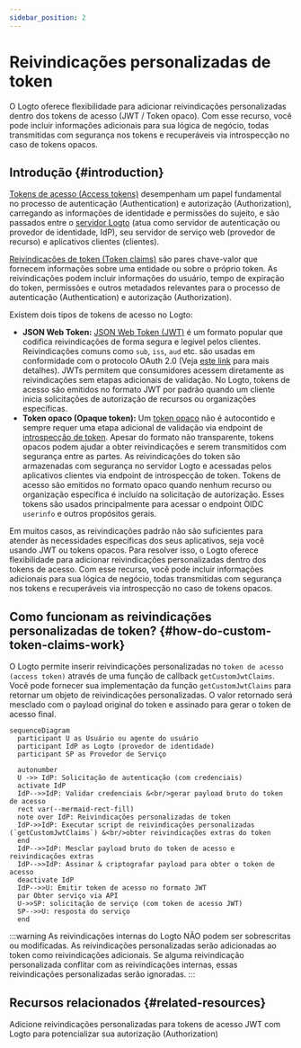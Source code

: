 ```yaml
---
sidebar_position: 2
---
```


# Reivindicações personalizadas de token

O Logto oferece flexibilidade para adicionar reivindicações personalizadas dentro dos tokens de acesso (JWT / Token opaco). Com esse recurso, você pode incluir informações adicionais para sua lógica de negócio, todas transmitidas com segurança nos tokens e recuperáveis via introspecção no caso de tokens opacos.

## Introdução \{#introduction}

[Tokens de acesso (Access tokens)](https://auth.wiki/access-token) desempenham um papel fundamental no processo de autenticação (Authentication) e autorização (Authorization), carregando as informações de identidade e permissões do sujeito, e são passados entre o [servidor Logto](/concepts/core-service) (atua como servidor de autenticação ou provedor de identidade, IdP), seu servidor de serviço web (provedor de recurso) e aplicativos clientes (clientes).

[Reivindicações de token (Token claims)](https://auth.wiki/claim) são pares chave-valor que fornecem informações sobre uma entidade ou sobre o próprio token. As reivindicações podem incluir informações do usuário, tempo de expiração do token, permissões e outros metadados relevantes para o processo de autenticação (Authentication) e autorização (Authorization).

Existem dois tipos de tokens de acesso no Logto:

- **JSON Web Token:** [JSON Web Token (JWT)](https://auth.wiki/jwt) é um formato popular que codifica reivindicações de forma segura e legível pelos clientes. Reivindicações comuns como `sub`, `iss`, `aud` etc. são usadas em conformidade com o protocolo OAuth 2.0 (Veja [este link](https://datatracker.ietf.org/doc/html/rfc7519#section-4) para mais detalhes). JWTs permitem que consumidores acessem diretamente as reivindicações sem etapas adicionais de validação. No Logto, tokens de acesso são emitidos no formato JWT por padrão quando um cliente inicia solicitações de autorização de recursos ou organizações específicas.
- **Token opaco (Opaque token):** Um [token opaco](http://localhost:3000/concepts/opaque-token) não é autocontido e sempre requer uma etapa adicional de validação via endpoint de [introspecção de token](https://auth.wiki/token-introspection). Apesar do formato não transparente, tokens opacos podem ajudar a obter reivindicações e serem transmitidos com segurança entre as partes. As reivindicações do token são armazenadas com segurança no servidor Logto e acessadas pelos aplicativos clientes via endpoint de introspecção de token. Tokens de acesso são emitidos no formato opaco quando nenhum recurso ou organização específica é incluído na solicitação de autorização. Esses tokens são usados principalmente para acessar o endpoint OIDC `userinfo` e outros propósitos gerais.

Em muitos casos, as reivindicações padrão não são suficientes para atender às necessidades específicas dos seus aplicativos, seja você usando JWT ou tokens opacos. Para resolver isso, o Logto oferece flexibilidade para adicionar reivindicações personalizadas dentro dos tokens de acesso. Com esse recurso, você pode incluir informações adicionais para sua lógica de negócio, todas transmitidas com segurança nos tokens e recuperáveis via introspecção no caso de tokens opacos.

## Como funcionam as reivindicações personalizadas de token? \{#how-do-custom-token-claims-work}

O Logto permite inserir reivindicações personalizadas no `token de acesso (access token)` através de uma função de callback `getCustomJwtClaims`. Você pode fornecer sua implementação da função `getCustomJwtClaims` para retornar um objeto de reivindicações personalizadas. O valor retornado será mesclado com o payload original do token e assinado para gerar o token de acesso final.

```mermaid
sequenceDiagram
  participant U as Usuário ou agente do usuário
  participant IdP as Logto (provedor de identidade)
  participant SP as Provedor de Serviço

  autonumber
  U ->> IdP: Solicitação de autenticação (com credenciais)
  activate IdP
  IdP-->>IdP: Validar credenciais &<br/>gerar payload bruto do token de acesso
  rect var(--mermaid-rect-fill)
  note over IdP: Reivindicações personalizadas de token
  IdP->>IdP: Executar script de reivindicações personalizadas (`getCustomJwtClaims`) &<br/>obter reivindicações extras do token
  end
  IdP-->>IdP: Mesclar payload bruto do token de acesso e reivindicações extras
  IdP-->>IdP: Assinar & criptografar payload para obter o token de acesso
  deactivate IdP
  IdP-->>U: Emitir token de acesso no formato JWT
  par Obter serviço via API
  U->>SP: solicitação de serviço (com token de acesso JWT)
  SP-->>U: resposta do serviço
  end
```

:::warning
As reivindicações internas do Logto NÃO podem ser sobrescritas ou modificadas. As reivindicações personalizadas serão adicionadas ao token como reivindicações adicionais. Se alguma reivindicação personalizada conflitar com as reivindicações internas, essas reivindicações personalizadas serão ignoradas.
:::

## Recursos relacionados \{#related-resources}

<Url href="https://blog.logto.io/glance-on-custom-jwt-access-token-claims">
  Adicione reivindicações personalizadas para tokens de acesso JWT com Logto para potencializar sua
  autorização (Authorization)
</Url>
